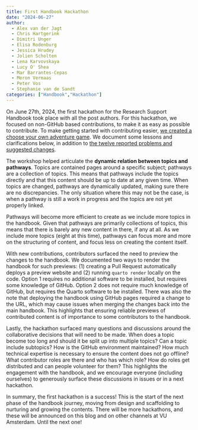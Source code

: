 ```yaml
---
title: First Handbook Hackathon
date: "2024-06-27"
author:   
  - Alex van der Jagt
  - Chris Hartgerink
  - Dimitri Unger
  - Elisa Rodenburg
  - Jessica Hrudey
  - Jolien Scholten
  - Lena Karvovskaya
  - Lucy O' Shea
  - Mar Barrantes-Cepas
  - Meron Vermaas
  - Peter Vos
  - Stephanie van de Sandt
categories: ["Handbook","Hackathon"]
---
```


On June 27th, 2024, the first hackathon for the Research Support Handbook took place with all the post authors. For this hackathon, we focused on non-GitHub based contributions, to make it as easy as possible to contribute. To make getting started with contributing easier, [we created a choose your own adventure game](https://ubvu.github.io/open-handbook/public/20240627hackathon.html). We document some lessons and clarifications below, in addition to [the twelve reported problems and suggested changes](https://github.com/ubvu/open-handbook/issues?q=created%3A2024-06-27).

The workshop helped articulate the **dynamic relation between topics and pathways**. Topics are contained pages around a specific subject; pathways are a collection of topics. This means that pathways include the topics directly and that this content should be up to date at any given time. When topics are changed, pathways are dynamically updated, making sure there are no discrepancies. The only situation where this may not be the case, is when a pathway is still a work in progress and the topics are not yet properly linked.

Pathways will become more efficient to create as we include more topics in the handbook. Given that pathways are primarily collections of topics, this means that there is barely any new content in there, if any at all. As we include more topics (eight at this time), pathways can focus more and more on the structuring of content, and focus less on creating the content itself.

With new contributions, contributors surfaced the need to preview the changes to the handbook. We documented two ways to render the handbook for such previews: (1) creating a Pull Request automatically deploys a preview website and (2) running `quarto render` locally on the code. Option 1 requires no additional software to be installed, but requires some knowledge of GitHub. Option 2 does not require much knowledge of GitHub, but requires the Quarto software to be installed. There was also the note that deploying the handbook using GitHub pages required a change to the URL, which may cause issues when merging the changes back into the main handbook. This highlights that ensuring reliable previews of contributed content is of importance to some contributors to the handbook.

Lastly, the hackathon surfaced many questions and discussions around the collaborative decisions that will need to be made. When does a topic become too long and should it be split up into multiple topics? Can a topic include subtopics? How is the GitHub environment maintained? How much technical expertise is necessary to ensure the content does not go offline? What contributor roles are there and who has which role? How do roles get distributed and can people volunteer for them? This highlights the engagement with the handbook, and we encourage everyone (including ourselves) to generously surface these discussions in issues or in a next hackathon. 

In summary, the first hackathon is a success! This is the start of the next phase of the handbook journey, moving from design and scaffolding to nurturing and growing the contents. There will be more hackathons, and these will be announced on this blog and on other channels at VU Amsterdam. Until the next one!